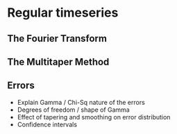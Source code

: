 # Regular timeseries

## The Fourier Transform


## The Multitaper Method


## Errors

- Explain Gamma / Chi-Sq nature of the errors
- Degrees of freedom / shape of Gamma
- Effect of tapering and smoothing on error distribution
- Confidence intervals

